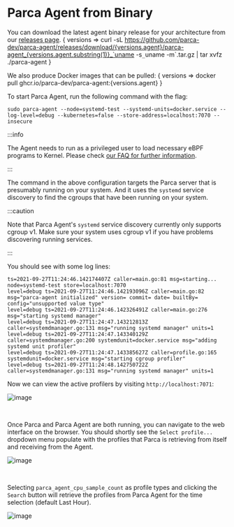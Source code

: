 # Parca Agent from Binary


You can download the latest agent binary release for your architecture from our [releases page](https://github.com/parca-dev/parca-agent/releases).
<WithVersions language="bash">
  { versions =>
    <CodeBlock className="language-bash">
      curl -sL https://github.com/parca-dev/parca-agent/releases/download/{versions.agent}/parca-agent_{versions.agent.substring(1)}_`uname -s`_`uname -m`.tar.gz | tar xvfz ./parca-agent
    </CodeBlock>
  }
</WithVersions>

We also produce Docker images that can be pulled:
<WithVersions language="bash">
  { versions =>
    <CodeBlock className="language-bash">
      docker pull ghcr.io/parca-dev/parca-agent:{versions.agent}
    </CodeBlock>
  }
</WithVersions>

To start Parca Agent, run the following command with the flag:
```shell
sudo parca-agent --node=systemd-test --systemd-units=docker.service --log-level=debug --kubernetes=false --store-address=localhost:7070 --insecure
```

:::info

The Agent needs to run as a privileged user to load necessary eBPF programs to Kernel. Please check [our FAQ for further information](/docs/faq#since-parca-agent-has-to-run-as-root-for-ebpf-what-are-the-security-considerations).

:::

The command in the above configuration targets the Parca server that is presumably running on your system. And it uses the `systemd` service discovery to find the cgroups that have been running on your system.

:::caution

Note that Parca Agent's `systemd` service discovery currently only supports cgroup v1. Make sure your system uses cgroup v1 if you have problems discovering running services.

:::

You should see with some log lines:
```shell
ts=2021-09-27T11:24:46.142174407Z caller=main.go:81 msg=starting... node=systemd-test store=localhost:7070
level=debug ts=2021-09-27T11:24:46.142193096Z caller=main.go:82 msg="parca-agent initialized" version= commit= date= builtBy= config="unsupported value type"
level=debug ts=2021-09-27T11:24:46.142326491Z caller=main.go:276 msg="starting systemd manager"
level=debug ts=2021-09-27T11:24:47.143212813Z caller=systemdmanager.go:131 msg="running systemd manager" units=1
level=debug ts=2021-09-27T11:24:47.143340129Z caller=systemdmanager.go:200 systemdunit=docker.service msg="adding systemd unit profiler"
level=debug ts=2021-09-27T11:24:47.143385627Z caller=profile.go:165 systemdunit=docker.service msg="starting cgroup profiler"
level=debug ts=2021-09-27T11:24:48.142750722Z caller=systemdmanager.go:131 msg="running systemd manager" units=1
```

Now we can view the active profilers by visiting `http://localhost:7071`:
<BrowserWindow>

![image](../static/img/tutorial/systemd_active_profilers.png)

</BrowserWindow>

<br/>

Once Parca and Parca Agent are both running, you can navigate to the web interface on the browser.
You should shortly see the `Select profile...` dropdown menu populate with the profiles that Parca is retrieving from itself and receiving from the Agent.

<BrowserWindow>

![image](../static/img/tutorial/cpu_sample_count.png)

</BrowserWindow>

<br/>

Selecting `parca_agent_cpu_sample_count` as profile types and clicking the `Search` button will retrieve the profiles from Parca Agent for the time selection (default Last Hour).

<BrowserWindow>

![image](../static/img/tutorial/cpu_sample_count_select.png)

</BrowserWindow>
